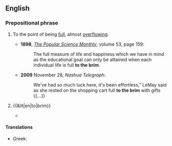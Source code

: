 ==English==

===Prepositional phrase===
{{en-PP}}

# {{lb|en|figurative}} To the point of being [[full]], almost [[overflowing]].
#: {{syn|en|Thesaurus:to the full}}
#: {{ux|en|The van was stuffed '''to the brim''' with camping equipment.}}
#: {{ux|en|With an own goal, two penalties, two red cards and plenty more this match was full '''to the brim''' with controversy.}}
#* '''1898''', ''[https://books.google.com/books?id=8s_UAAAAMAAJ&q=%22life+is+full+to+the+brim%22&dq=%22life+is+full+to+the+brim%22 The Popular Science Monthly]'', volume 53, page 159:
#*: The full measure of life and happiness which we have in mind as the educational goal can only be attained when each individual life is full '''to the brim'''.
#* '''2009''' November 28, ''Nashua Telegraph'':
#*: We've had so much luck here, it's been effortless,” LeMay said as she rested on the shopping cart full '''to the brim''' with gifts {{...}}
# {{&lit|en|to|brim}}
#: {{ux|en|Fill the glass '''to the brim'''.}}
#* {{quote-journal|en|year=1959|month=March|author=R. C. Riley|title=Home with the milk|journal=Trains Illustrated|page=155|text=Like the tank wagons, the churns are dairy property, but farmers often have other ideas, and find their own uses for them&mdash;it has not been unknown for dairy inspectors to find missing churns tucked away in an unsuspected corner of a farmhouse, filled '''to the brim''' with banknotes!}}

====Translations====
{{trans-top|full}}
* Greek: {{t|el|μέχρι τα μπούνια}}
{{trans-mid}}
{{trans-bottom}}